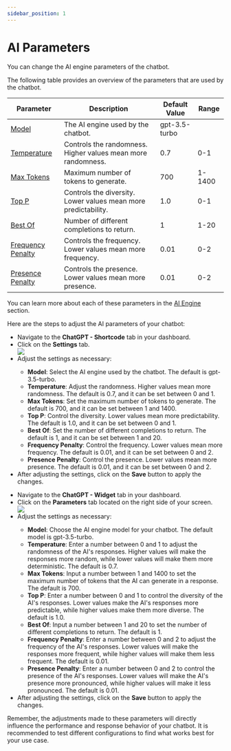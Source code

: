 ```yaml
---
sidebar_position: 1
---
```



# AI Parameters

You can change the AI engine parameters of the chatbot.

The following table provides an overview of the parameters that are used by the chatbot.

| Parameter           | Description                                                   | Default Value | Range |
|---------------------|---------------------------------------------------------------|---------------|-------|
| [Model](/docs/ai-engine/openai/gpt-models)               | The AI engine used by the chatbot.                            | gpt-3.5-turbo       |    |
| [Temperature](/docs/ai-engine/openai/temperature)        | Controls the randomness. Higher values mean more randomness.  | 0.7           | 0-1   |
| [Max Tokens](/docs/ai-engine/openai/max-tokens)          | Maximum number of tokens to generate.                         | 700           | 1-1400|
| [Top P](/docs/ai-engine/openai/top-p)               | Controls the diversity. Lower values mean more predictability.| 1.0           | 0-1   |
| [Best Of](/docs/ai-engine/openai/best-of)             | Number of different completions to return.                    | 1             | 1-20  |
| [Frequency Penalty](/docs/ai-engine/openai/frequency-penalty)   | Controls the frequency. Lower values mean more frequency.     | 0.01          | 0-2   |
| [Presence Penalty](/docs/ai-engine/openai/presence-penalty)    | Controls the presence. Lower values mean more presence.       | 0.01          | 0-2   |

You can learn more about each of these parameters in the [AI Engine](/docs/category/openai) section.

Here are the steps to adjust the AI parameters of your chatbot:
<Tabs>
  <TabItem value="shortcode" label="Shortcode" default>
    <ul>
        <li>Navigate to the <b>ChatGPT - Shortcode</b> tab in your dashboard.</li>
        <li>Click on the <b>Settings</b> tab.</li>
        <img src={Parameters} />
        <li>Adjust the settings as necessary:</li>
            <ul>
                <li><b>Model</b>: Select the AI engine used by the chatbot. The default is gpt-3.5-turbo.</li>
                <li><b>Temperature</b>: Adjust the randomness. Higher values mean more randomness. The default is 0.7, and it can be set between 0 and 1.</li>
                <li><b>Max Tokens</b>: Set the maximum number of tokens to generate. The default is 700, and it can be set between 1 and 1400.</li>
                <li><b>Top P</b>: Control the diversity. Lower values mean more predictability. The default is 1.0, and it can be set between 0 and 1.</li>
                <li><b>Best Of</b>: Set the number of different completions to return. The default is 1, and it can be set between 1 and 20.</li>
                <li><b>Frequency Penalty</b>: Control the frequency. Lower values mean more frequency. The default is 0.01, and it can be set between 0 and 2.</li>
                <li><b>Presence Penalty</b>: Control the presence. Lower values mean more presence. The default is 0.01, and it can be set between 0 and 2.</li>
            </ul>
        <li>After adjusting the settings, click on the <b>Save</b> button to apply the changes.</li>
    </ul>
    </TabItem>
<TabItem value="widget" label="Widget">
    <ul>
        <li>Navigate to the <b>ChatGPT - Widget</b> tab in your dashboard.</li>
        <li>Click on the <b>Parameters</b> tab located on the right side of your screen.</li>
        <img src={ParametersWidget} />
        <li>Adjust the settings as necessary:</li>
            <ul>
                <li><b>Model</b>: Choose the AI engine model for your chatbot. The default model is gpt-3.5-turbo.</li>
                <li><b>Temperature</b>: Enter a number between 0 and 1 to adjust the randomness of the AI's responses. Higher values will make the responses more random, while lower values will make them more deterministic. The default is 0.7.</li>
                <li><b>Max Tokens</b>: Input a number between 1 and 1400 to set the maximum number of tokens that the AI can generate in a response. The default is 700.</li>
                <li><b>Top P</b>: Enter a number between 0 and 1 to control the diversity of the AI's responses. Lower values make the AI's responses more predictable, while higher values make them more diverse. The default is 1.0.</li>
                <li><b>Best Of</b>: Input a number between 1 and 20 to set the number of different completions to return. The default is 1.</li>
                <li><b>Frequency Penalty</b>: Enter a number between 0 and 2 to adjust the frequency of the AI's responses. Lower values will make the responses more frequent, while higher values will make them less frequent. The default is 0.01.</li>
                <li><b>Presence Penalty</b>: Enter a number between 0 and 2 to control the presence of the AI's responses. Lower values will make the AI's presence more pronounced, while higher values will make it less pronounced. The default is 0.01.</li>
            </ul>
        <li>After adjusting the settings, click on the <b>Save</b> button to apply the changes.</li>
    </ul>
</TabItem>
</Tabs>

Remember, the adjustments made to these parameters will directly influence the performance and response behavior of your chatbot. It is recommended to test different configurations to find what works best for your use case.